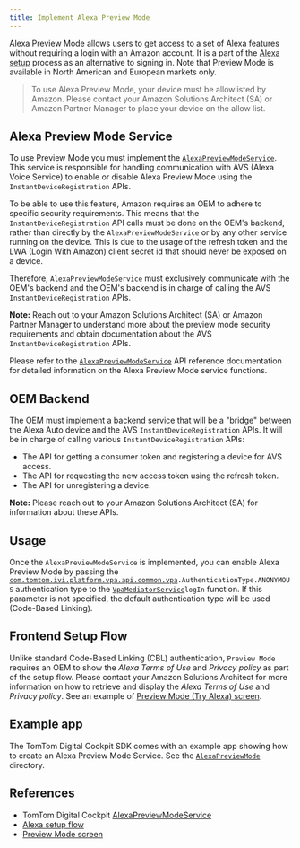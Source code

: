 ```yaml
---
title: Implement Alexa Preview Mode
---
```

Alexa Preview Mode allows users to get access to a set of Alexa features without requiring a login
with an Amazon account. 
It is a part of the [Alexa setup](https://developer.amazon.com/en-US/docs/alexa/alexa-auto/setup.html)
process as an alternative to signing in.
Note that Preview Mode is available in North American and European markets only.

<Blockquote type="announcement">
To use Alexa Preview Mode, your device must be allowlisted by Amazon. Please contact your Amazon
Solutions Architect (SA) or Amazon Partner Manager to place your device on the allow list.
</Blockquote>

## Alexa Preview Mode Service

To use Preview Mode you must implement the [`AlexaPreviewModeService`](TTIVI_PLATFORM_API). This
service is responsible for handling communication with AVS (Alexa Voice Service) to enable or 
disable Alexa Preview Mode using the `InstantDeviceRegistration` APIs.

To be able to use this feature, Amazon requires an OEM to adhere to specific security requirements.
This means that the `InstantDeviceRegistration` API calls must be done on the OEM's backend, rather
than directly by the `AlexaPreviewModeService` or by any other service running on the device.
This is due to the usage of the refresh token and the LWA (Login With Amazon) client secret id that
should never be exposed on a device.

Therefore, `AlexaPreviewModeService` must exclusively communicate with the OEM's backend and the
OEM's backend is in charge of calling the AVS `InstantDeviceRegistration` APIs.

__Note:__ Reach out to your Amazon Solutions Architect (SA) or Amazon Partner Manager to understand
more about the preview mode security requirements and obtain documentation about the AVS
`InstantDeviceRegistration` APIs.

Please refer to the [`AlexaPreviewModeService`](TTIVI_PLATFORM_API) API reference documentation for
detailed information on the Alexa Preview Mode service functions.

## OEM Backend
The OEM must implement a backend service that will be a "bridge" between the Alexa Auto device and
the AVS `InstantDeviceRegistration` APIs.
It will be in charge of calling various `InstantDeviceRegistration` APIs:
 - The API for getting a consumer token and registering a device for AVS access.
 - The API for requesting the new access token using the refresh token.
 - The API for unregistering a device.

__Note:__ Please reach out to your Amazon Solutions Architect (SA) for information about these APIs.

## Usage
Once the `AlexaPreviewModeService` is implemented, you can enable Alexa Preview Mode by passing the
[`com.tomtom.ivi.platform.vpa.api.common.vpa`](TTIVI_PLATFORM_API)`.AuthenticationType.ANONYMOUS`
authentication type to the [`VpaMediatorService`](TTIVI_PLATFORM_API)`logIn` function.
If this parameter is not specified, the default authentication type will be used (Code-Based 
Linking).

## Frontend Setup Flow
Unlike standard Code-Based Linking (CBL) authentication, `Preview Mode` requires an OEM to show the
_Alexa Terms of Use_ and _Privacy policy_  as part of the setup flow.
Please contact your Amazon Solutions Architect for more information on how to retrieve and display
the _Alexa Terms of Use_ and _Privacy policy_.
See an example of [Preview Mode (Try Alexa) screen](https://developer.amazon.com/en-US/docs/alexa/alexa-auto/setup.html#try-alexa-preview-mode).

## Example app
The TomTom Digital Cockpit SDK comes with an example app showing how to create an Alexa Preview Mode
Service. See the
[`AlexaPreviewMode`](https://github.com/tomtom-international/tomtom-digital-cockpit-sdk-examples/tree/main/examples/alexa/alexapreviewmode)
directory.

## References

- TomTom Digital Cockpit [AlexaPreviewModeService](TTIVI_PLATFORM_API)
- [Alexa setup flow](https://developer.amazon.com/en-US/docs/alexa/alexa-auto/setup.html)
- [Preview Mode screen](https://developer.amazon.com/en-US/docs/alexa/alexa-auto/setup.html#try-alexa-preview-mode)



